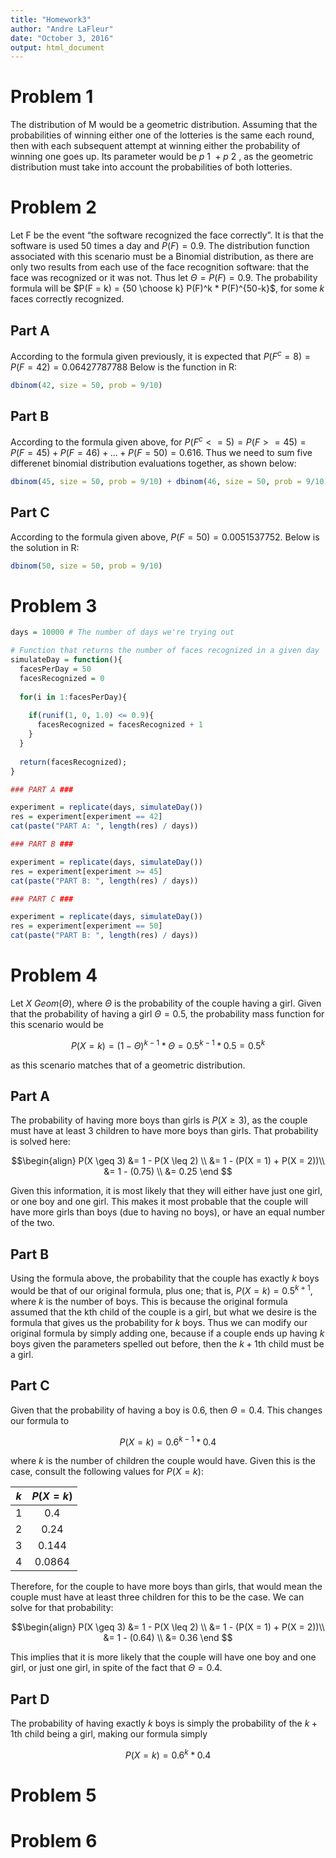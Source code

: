```yaml
---
title: "Homework3"
author: "Andre LaFleur"
date: "October 3, 2016"
output: html_document
---
```


# Problem 1

The distribution of M would be a geometric distribution. Assuming that the probabilities of winning either
one of the lotteries is the same each round, then with each subsequent attempt at winning either the
probability of winning one goes up. Its parameter would be $p~1~ + p~2~$, as the geometric distribution
must take into account the probabilities of both lotteries.

# Problem 2

Let F be the event "the software recognized the face correctly". It is that the software is used 50 times
a day and $P(F) = 0.9$. The distribution function associated with this scenario must be a Binomial
distribution, as there are only two results from each use of the face recognition software: that the face
was recognized or it was not. Thus let $\Theta = P(F) = 0.9$. The probability formula will be
$P(F = k) = {50 \choose k} P(F)^k * P(F)^{50-k}$, for some $k$ faces correctly recognized.

## Part A

According to the formula given previously, it is expected that $P(F^c = 8) = P(F = 42) = 0.06427787788$ Below is the
function in R:

```r
dbinom(42, size = 50, prob = 9/10)
```

## Part B

According to the formula given above, for $P(F^c <= 5) = P(F >= 45) = P(F = 45) + P(F = 46) + ... + P(F = 50) = 0.616$. Thus we need
to sum five differenet binomial distribution evaluations together, as shown below:

```r
dbinom(45, size = 50, prob = 9/10) + dbinom(46, size = 50, prob = 9/10) + dbinom(47, size = 50, prob = 9/10) + dbinom(48, size = 50, prob = 9/10) + dbinom(49, size = 50, prob = 9/10) + dbinom(50, size = 50, prob = 9/10)
```

## Part C

According to the formula given above, $P(F = 50) = 0.0051537752$. Below is the solution in R:

```r
dbinom(50, size = 50, prob = 9/10)
```

# Problem 3

```r
days = 10000 # The number of days we're trying out

# Function that returns the number of faces recognized in a given day
simulateDay = function(){
  facesPerDay = 50
  facesRecognized = 0
  
  for(i in 1:facesPerDay){
    
    if(runif(1, 0, 1.0) <= 0.9){
      facesRecognized = facesRecognized + 1
    }
  }
  
  return(facesRecognized);
}

### PART A ###

experiment = replicate(days, simulateDay())
res = experiment[experiment == 42]
cat(paste("PART A: ", length(res) / days))

### PART B ###

experiment = replicate(days, simulateDay())
res = experiment[experiment >= 45]
cat(paste("PART B: ", length(res) / days))

### PART C ###

experiment = replicate(days, simulateDay())
res = experiment[experiment == 50]
cat(paste("PART B: ", length(res) / days))
```

# Problem 4

Let $X ~ Geom(\Theta)$, where $\Theta$ is the probability of the couple having a girl. 
Given that the probability of having a girl $\Theta = 0.5$, the probability mass function for this scenario would be 

$$P(X=k) = (1-\Theta)^{k - 1} * \Theta = 0.5^{k-1} * 0.5 = 0.5^{k}$$

as this scenario matches that of a geometric distribution.

## Part A

The probability of having more boys than girls is $P(X \geq 3)$, as the couple must have at least 3 children to have more
boys than girls. That probability is solved here: 

$$\begin{align}
P(X \geq 3) &= 1 - P(X \leq 2) \\
&= 1 - (P(X = 1) + P(X = 2))\\
&= 1 - (0.75) \\
&= 0.25
\end
$$

Given this information, it is most likely that they will either have just one girl, or one boy and one girl. This makes
it most probable that the couple will have more girls than boys (due to having no boys), or have an equal number of the two.

## Part B

Using the formula above, the probability that the couple has exactly $k$ boys would be that of our original formula, plus
one; that is, $P(X=k) = 0.5^{k + 1}$, where $k$ is the number of boys. This is because the original formula assumed that
the kth child of the couple is a girl, but what we desire is the formula that gives us the probability for $k$ boys. Thus
we can modify our original formula by simply adding one, because if a couple ends up having $k$ boys given the parameters
spelled out before, then the $k+1$th child must be a girl.

## Part C

Given that the probability of having a boy is 0.6, then $\Theta = 0.4$. This changes our formula to

$$P(X=k) = 0.6^{k - 1} * 0.4$$

where $k$ is the number of children the couple would have. Given this is the case, consult the following
values for $P(X=k)$:

|  $k$  |  $P(X=k)$  |
|:-----:|:----------:|
|  $1$  |   $0.4$    |
|  $2$  |   $0.24$   |
|  $3$  |   $0.144$  |
|  $4$  |  $0.0864$  |

Therefore, for the couple to have more boys than girls, that would mean the couple must have at least three children
for this to be the case. We can solve for that probability:

$$\begin{align}
P(X \geq 3) &= 1 - P(X \leq 2) \\
&= 1 - (P(X = 1) + P(X = 2))\\
&= 1 - (0.64) \\
&= 0.36
\end
$$

This implies that it is more likely that the couple will have one boy and one girl, or just one girl, in spite of the
fact that $\Theta = 0.4$.

## Part D

The probability of having exactly $k$ boys is simply the probability of the $k+1$th child being a girl, making our formula
simply

$$P(X=k) = 0.6^{k} * 0.4$$

# Problem 5

# Problem 6
